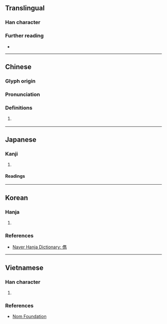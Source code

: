 {{also|俊}}
{{character info}}
==Translingual==

===Han character===
{{Han char|rn=9|rad=人|as=13|sn=15|four=|canj=OOGS|ids=⿰亻雋}}

===Further reading===
* {{Han ref|kx=0118.240|dkj=01175|dj=0251.080|hdz=10225.130|uh=5101|ud=20737}}

----

==Chinese==
{{zh-forms|s=俊}}

===Glyph origin===
{{Han etym}}

===Pronunciation===
{{zh-pron
|m=jùn
|c=zeon3
|mc=y
|oc=y
|ma=y
|cat=n,a
}}

===Definitions===
{{zh-hanzi}}

# {{zh-o}} {{zh-alt-form|俊}}

----

==Japanese==

===Kanji===
{{ja-kanji|grade=|rs=人13}}

# {{rfdef|ja|sort=人13}}

====Readings====
{{ja-readings
|on=しゅん
|kun=すぐれる
}}

----

==Korean==

===Hanja===
{{ko-hanja|준걸|준}}

# {{rfdef|ko|sort=人13}}

===References===
* [https://web.archive.org/web/20201121032634/https://hanja.dict.naver.com/hanja?q=%E5%84%81 Naver Hanja Dictionary: 儁]

----

==Vietnamese==

===Han character===
{{vi-readings|nom=tuấn}}

# {{rfdef|vi|sort=人13}}

===References===
* [http://nomfoundation.org/common/nom_details.php?codepoint=5101 Nom Foundation]